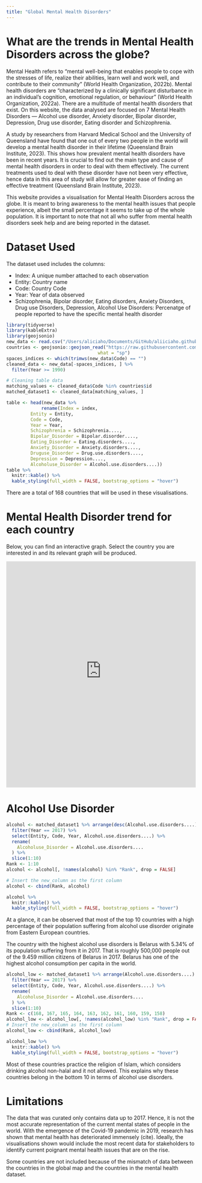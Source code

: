 ```yaml
---
title: "Global Mental Health Disorders"
---
```


# What are the trends in Mental Health Disorders across the globe?

Mental Health refers to "mental well-being that enables people to cope with the stresses of life, realize their abilities, learn well and work well, and contribute to their community" (World Health Organization, 2022b). Mental health disorders are "characterized by a clinically significant disturbance in an individual’s cognition, emotional regulation, or behaviour" (World Health Organization, 2022a). There are a multitude of mental health disorders that exist. On this website, the data analysed are focused on 7 Mental Health Disorders — Alcohol use disorder, Anxiety disorder, Bipolar disorder, Depression, Drug use disorder, Eating disorder and Schizophrenia.

A study by researchers from Harvard Medical School and the University of Queensland have found that one out of every two people in the world will develop a mental health disorder in their lifetime (Queensland Brain Institute, 2023). This shows how prevalent mental health disorders have been in recent years. It is crucial to find out the main type and cause of mental health disorders in order to deal with them effectively. The current treatments used to deal with these disorder have not been very effective, hence data in this area of study will allow for greater ease of finding an effective treatment (Queensland Brain Institute, 2023).

This website provides a visualisation for Mental Health Disorders across the globe. It is meant to bring awareness to the mental health issues that people experience, albeit the small percentage it seems to take up of the whole population. It is important to note that not all who suffer from mental health disorders seek help and are being reported in the dataset.

# Dataset Used

The dataset used includes the columns: 

* Index: A unique number attached to each observation 
* Entity: Country name 
* Code: Country Code 
* Year: Year of data observed 
* Schizophrenia, Bipolar disorder, Eating disorders, Anxiety Disorders, Drug use Disorders, Depression, Alcohol Use Disorders: Percenatge of people reported to have the specific mental health disorder

```r
library(tidyverse)
library(kableExtra)
library(geojsonio)
new_data <- read.csv("/Users/aliciaho/Documents/GitHub/aliiciaho.github.io/personal_app/refined_NMdata.csv")
countries <- geojsonio::geojson_read("https://raw.githubusercontent.com/lvictory/maps-data/master/world.geo.json", 
                                  what = "sp")
spaces_indices <- which(trimws(new_data$Code) == "")
cleaned_data <- new_data[-spaces_indices, ] %>% 
  filter(Year >= 1990)

# Cleaning table data
matching_values <- cleaned_data$Code %in% countries$id 
matched_dataset1 <- cleaned_data[matching_values, ]
```

```r
table <- head(new_data %>%
             rename(Index = index,
         Entity = Entity,
         Code = Code,
         Year = Year,
         Schizophrenia = Schizophrenia....,
         Bipolar_Disorder = Bipolar.disorder....,
         Eating_Disorder = Eating.disorders....,
         Anxiety_Disorder = Anxiety.disorders....,
         Druguse_Disorder = Drug.use.disorders....,
         Depression = Depression....,
         Alcoholuse_Disorder = Alcohol.use.disorders....))
table %>%
  knitr::kable() %>%
  kable_styling(full_width = FALSE, bootstrap_options = "hover")
```

There are a total of 168 countries that will be used in these visualisations. 

# Mental Health Disorder trend for each country
Below, you can find an interactive graph. Select the country you are interested in and its relevant graph will be produced. 

```{=html}
<iframe height="600" width="100%" frameborder="no" src="https://1ua3vn-alicia-ho.shinyapps.io/personal_app/"> </iframe>
```

# Alcohol Use Disorder
```r
alcohol <- matched_dataset1 %>% arrange(desc(Alcohol.use.disorders....)) %>% 
  filter(Year == 2017) %>%
  select(Entity, Code, Year, Alcohol.use.disorders....) %>%
  rename(
    Alcoholuse_Disorder = Alcohol.use.disorders.... 
  ) %>%
  slice(1:10)
Rank <- 1:10
alcohol <- alcohol[, !names(alcohol) %in% "Rank", drop = FALSE]

# Insert the new_column as the first column
alcohol <- cbind(Rank, alcohol)

alcohol %>%
  knitr::kable() %>%
  kable_styling(full_width = FALSE, bootstrap_options = "hover")
```
At a glance, it can be observed that most of the top 10 countries with a high percentage of their population suffering from alcohol use disorder originate from Eastern European countries. 

The country with the highest alcohol use disorders is Belarus with 5.34% of its population suffering from it in 2017. That is roughly 500,000 people out of the 9.459 million citizens of Belarus in 2017. Belarus has one of the highest alcohol consumption per capita in the world. 

```r
alcohol_low <- matched_dataset1 %>% arrange(Alcohol.use.disorders....) %>% 
  filter(Year == 2017) %>%
  select(Entity, Code, Year, Alcohol.use.disorders....) %>%
  rename(
    Alcoholuse_Disorder = Alcohol.use.disorders.... 
  ) %>%
  slice(1:10)
Rank <- c(168, 167, 165, 164, 163, 162, 161, 160, 159, 158)
alcohol_low <- alcohol_low[, !names(alcohol_low) %in% "Rank", drop = FALSE]
# Insert the new_column as the first column
alcohol_low <- cbind(Rank, alcohol_low)

alcohol_low %>%
  knitr::kable() %>%
  kable_styling(full_width = FALSE, bootstrap_options = "hover")
```

Most of these countries practice the religion of Islam, which considers drinking alcohol non-halal and it not allowed. This explains why these countries belong in the bottom 10 in terms of alcohol use disorders. 

# Limitations

The data that was curated only contains data up to 2017. Hence, it is not the most accurate representation of the current mental states of people in the world. With the emergence of the Covid-19 pandemic in 2019, research has shown that mental health has deteriorated immensely (cite). Ideally, the visualisations shown would include the most recent data for stakeholders to identify current poignant mental health issues that are on the rise.

Some countries are not included because of the mismatch of data between the countries in the global map and the countries in the mental health dataset.
